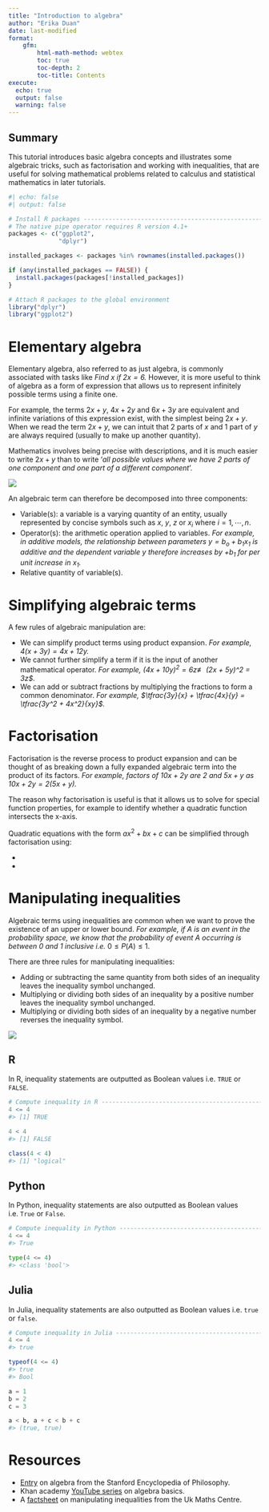 ```yaml
---
title: "Introduction to algebra" 
author: "Erika Duan"
date: last-modified
format: 
    gfm:
        html-math-method: webtex   
        toc: true
        toc-depth: 2   
        toc-title: Contents  
execute:   
  echo: true     
  output: false   
  warning: false  
---
```


::: callout-tip
## Summary

This tutorial introduces basic algebra concepts and illustrates some algebraic tricks, such as factorisation and working with inequalities, that are useful for solving mathematical problems related to calculus and statistical mathematics in later tutorials.    
:::

```r
#| echo: false
#| output: false

# Install R packages -----------------------------------------------------------
# The native pipe operator requires R version 4.1+ 
packages <- c("ggplot2",
              "dplyr")

installed_packages <- packages %in% rownames(installed.packages())

if (any(installed_packages == FALSE)) {
  install.packages(packages[!installed_packages])
}

# Attach R packages to the global environment
library("dplyr")
library("ggplot2")
```


# Elementary algebra   

Elementary algebra, also referred to as just algebra, is commonly associated with tasks like *Find x if $2x = 6$.* However, it is more useful to think of algebra as a form of expression that allows us to represent infinitely possible terms using a finite one.  

For example, the terms $2x + y$, $4x + 2y$ and $6x + 3y$ are equivalent and infinite variations of this expression exist, with the simplest being $2x + y$. When we read the term $2x + y$, we can intuit that 2 parts of $x$ and 1 part of $y$ are always required (usually to make up another quantity).   

Mathematics involves being precise with descriptions, and it is much easier to write $2x + y$ than to write '*all possible values where we have 2 parts of one component and one part of a different component*'.    

![](../figures/algebra-representation.gif)

An algebraic term can therefore be decomposed into three components:     

-   Variable(s): a variable is a varying quantity of an entity, usually represented by concise symbols such as $x$, $y$, $z$ or $x_i$ where $i=1, \cdots, n$.     
-   Operator(s): the arithmetic operation applied to variables. *For example, in additive models, the relationship between parameters $y = b_o+b_1x_1$ is additive and the dependent variable $y$ therefore increases by $+b_1$ for per unit increase in $x_1$.*     
-   Relative quantity of variable(s).   


# Simplifying algebraic terms  

A few rules of algebraic manipulation are:   

-   We can simplify product terms using product expansion. *For example, $4(x + 3y) = 4x + 12y$.*   
-   We cannot further simplify a term if it is the input of another mathematical operator. *For example, $(4x + 10y)^2 = 6z \not\equiv$ (2x + 5y)^2 = 3z$.*  
-   We can add or subtract fractions by multiplying the fractions to form a common denominator. *For example, $\tfrac{3y}{x} + \tfrac{4x}{y} = \tfrac{3y^2 + 4x^2}{xy}$.*       


# Factorisation    

Factorisation is the reverse process to product expansion and can be thought of as breaking down a fully expanded algebraic term into the product of its factors. *For example, factors of $10x + 2y$ are $2$ and $5x + y$ as $10x + 2y = 2(5x + y)$.*    

The reason why factorisation is useful is that it allows us to solve for special function properties, for example to identify whether a quadratic function intersects the x-axis.     

Quadratic equations with the form $ax^2 + bx + c$ can be simplified through factorisation using:    

-   
-   



# Manipulating inequalities

Algebraic terms using inequalities are common when we want to prove the existence of an upper or lower bound. *For example, if A is an event in the probability space, we know that the probability of event A occurring is between 0 and 1 inclusive i.e.* $0 \leq P(A) \leq 1$.

There are three rules for manipulating inequalities:

-   Adding or subtracting the same quantity from both sides of an inequality leaves the inequality symbol unchanged.
-   Multiplying or dividing both sides of an inequality by a positive number leaves the inequality symbol unchanged.
-   Multiplying or dividing both sides of an inequality by a negative number reverses the inequality symbol.

![](../figures/algebra-inequality_rules.svg) 

::: panel-tabset
## R

In R, inequality statements are outputted as Boolean values i.e. `TRUE` or `FALSE`.  

```r
# Compute inequality in R ------------------------------------------------------
4 <= 4
#> [1] TRUE

4 < 4
#> [1] FALSE

class(4 < 4)
#> [1] "logical"
```

## Python

In Python, inequality statements are also outputted as Boolean values i.e. `True` or `False`.

```python
# Compute inequality in Python -------------------------------------------------
4 <= 4
#> True 

type(4 <= 4)
#> <class 'bool'>  
```

## Julia

In Julia, inequality statements are also outputted as Boolean values i.e. `true` or `false`.

```julia
# Compute inequality in Julia --------------------------------------------------
4 <= 4
#> true 

typeof(4 <= 4) 
#> true
#> Bool

a = 1
b = 2
c = 3

a < b, a + c < b + c
#> (true, true) 
```
:::






# Resources

-   [Entry](https://plato.stanford.edu/entries/algebra/) on algebra from the Stanford Encyclopedia of Philosophy.    
-   Khan academy [YouTube series](https://www.khanacademy.org/math/algebra-basics/alg-basics-algebraic-expressions#alg-basics-intro-to-variables) on algebra basics.    
-   A [factsheet](https://www.mathcentre.ac.uk/resources/uploaded/mc-bus-manipinequ-2009-1.pdf) on manipulating inequalities from the Uk Maths Centre.   

